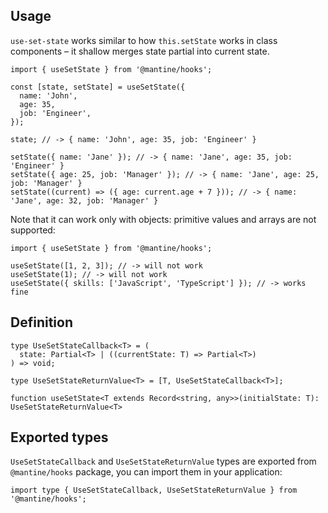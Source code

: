 

## Usage

`use-set-state` works similar to how `this.setState` works in class components – it shallow merges state partial
into current state.

```tsx
import { useSetState } from '@mantine/hooks';

const [state, setState] = useSetState({
  name: 'John',
  age: 35,
  job: 'Engineer',
});

state; // -> { name: 'John', age: 35, job: 'Engineer' }

setState({ name: 'Jane' }); // -> { name: 'Jane', age: 35, job: 'Engineer' }
setState({ age: 25, job: 'Manager' }); // -> { name: 'Jane', age: 25, job: 'Manager' }
setState((current) => ({ age: current.age + 7 })); // -> { name: 'Jane', age: 32, job: 'Manager' }
```

Note that it can work only with objects: primitive values and arrays are not supported:

```tsx
import { useSetState } from '@mantine/hooks';

useSetState([1, 2, 3]); // -> will not work
useSetState(1); // -> will not work
useSetState({ skills: ['JavaScript', 'TypeScript'] }); // -> works fine
```

## Definition

```tsx
type UseSetStateCallback<T> = (
  state: Partial<T> | ((currentState: T) => Partial<T>)
) => void;

type UseSetStateReturnValue<T> = [T, UseSetStateCallback<T>];

function useSetState<T extends Record<string, any>>(initialState: T): UseSetStateReturnValue<T>
```

## Exported types

`UseSetStateCallback` and `UseSetStateReturnValue` types are exported from `@mantine/hooks` package,
you can import them in your application:

```tsx
import type { UseSetStateCallback, UseSetStateReturnValue } from '@mantine/hooks';
```

